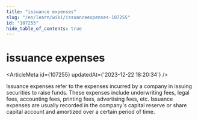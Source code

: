 ```yaml
---
title: "issuance expenses"
slug: "/en/learn/wiki/issuanceexpenses-107255"
id: "107255"
hide_table_of_contents: true
---
```



# issuance expenses

<ArticleMeta id={107255} updatedAt={'2023-12-22 18:20:34'} />
<div className='border-solid border-b border-t-0 my-4 border-[var(--ifm-color-gray-300)]' />

Issuance expenses refer to the expenses incurred by a company in issuing securities to raise funds. These expenses include underwriting fees, legal fees, accounting fees, printing fees, advertising fees, etc. Issuance expenses are usually recorded in the company's capital reserve or share capital account and amortized over a certain period of time.
